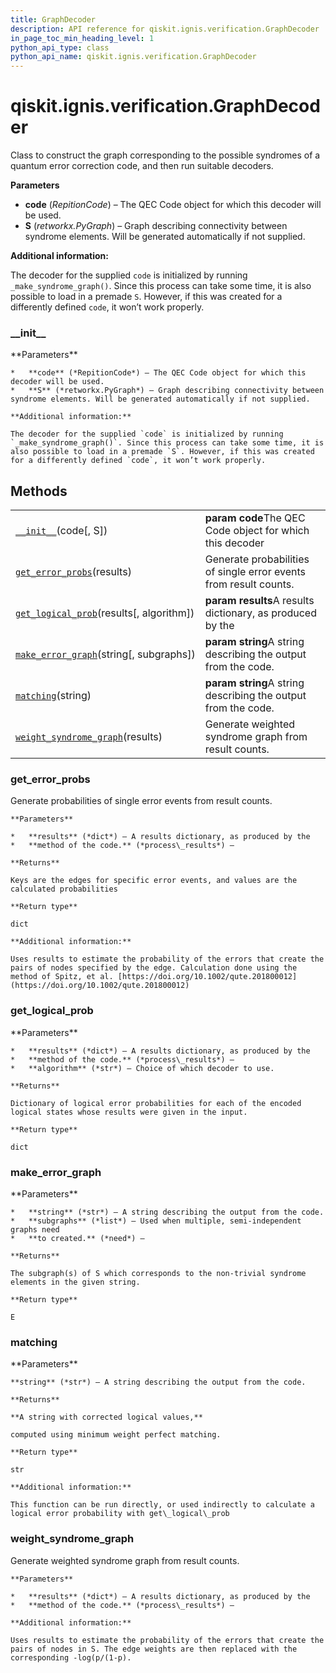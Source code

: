 ```yaml
---
title: GraphDecoder
description: API reference for qiskit.ignis.verification.GraphDecoder
in_page_toc_min_heading_level: 1
python_api_type: class
python_api_name: qiskit.ignis.verification.GraphDecoder
---
```


# qiskit.ignis.verification.GraphDecoder

<Class id="qiskit.ignis.verification.GraphDecoder" isDedicatedPage={true} github="https://github.com/qiskit-community/qiskit-ignis/tree/stable/0.6/qiskit/ignis/verification/topological_codes/fitters.py" signature="GraphDecoder(code, S=None)" modifiers="class">
  Class to construct the graph corresponding to the possible syndromes of a quantum error correction code, and then run suitable decoders.

  **Parameters**

  *   **code** (*RepitionCode*) – The QEC Code object for which this decoder will be used.
  *   **S** (*retworkx.PyGraph*) – Graph describing connectivity between syndrome elements. Will be generated automatically if not supplied.

  **Additional information:**

  The decoder for the supplied `code` is initialized by running `_make_syndrome_graph()`. Since this process can take some time, it is also possible to load in a premade `S`. However, if this was created for a differently defined `code`, it won’t work properly.

  ### \_\_init\_\_

  <Function id="qiskit.ignis.verification.GraphDecoder.__init__" signature="__init__(code, S=None)">
    **Parameters**

    *   **code** (*RepitionCode*) – The QEC Code object for which this decoder will be used.
    *   **S** (*retworkx.PyGraph*) – Graph describing connectivity between syndrome elements. Will be generated automatically if not supplied.

    **Additional information:**

    The decoder for the supplied `code` is initialized by running `_make_syndrome_graph()`. Since this process can take some time, it is also possible to load in a premade `S`. However, if this was created for a differently defined `code`, it won’t work properly.
  </Function>

  ## Methods

  |                                                                                                                                                                  |                                                                   |
  | ---------------------------------------------------------------------------------------------------------------------------------------------------------------- | ----------------------------------------------------------------- |
  | [`__init__`](#qiskit.ignis.verification.GraphDecoder.__init__ "qiskit.ignis.verification.GraphDecoder.__init__")(code\[, S])                                     | **param code**The QEC Code object for which this decoder          |
  | [`get_error_probs`](#qiskit.ignis.verification.GraphDecoder.get_error_probs "qiskit.ignis.verification.GraphDecoder.get_error_probs")(results)                   | Generate probabilities of single error events from result counts. |
  | [`get_logical_prob`](#qiskit.ignis.verification.GraphDecoder.get_logical_prob "qiskit.ignis.verification.GraphDecoder.get_logical_prob")(results\[, algorithm])  | **param results**A results dictionary, as produced by the         |
  | [`make_error_graph`](#qiskit.ignis.verification.GraphDecoder.make_error_graph "qiskit.ignis.verification.GraphDecoder.make_error_graph")(string\[, subgraphs])   | **param string**A string describing the output from the code.     |
  | [`matching`](#qiskit.ignis.verification.GraphDecoder.matching "qiskit.ignis.verification.GraphDecoder.matching")(string)                                         | **param string**A string describing the output from the code.     |
  | [`weight_syndrome_graph`](#qiskit.ignis.verification.GraphDecoder.weight_syndrome_graph "qiskit.ignis.verification.GraphDecoder.weight_syndrome_graph")(results) | Generate weighted syndrome graph from result counts.              |

  ### get\_error\_probs

  <Function id="qiskit.ignis.verification.GraphDecoder.get_error_probs" signature="get_error_probs(results)">
    Generate probabilities of single error events from result counts.

    **Parameters**

    *   **results** (*dict*) – A results dictionary, as produced by the
    *   **method of the code.** (*process\_results*) –

    **Returns**

    Keys are the edges for specific error events, and values are the calculated probabilities

    **Return type**

    dict

    **Additional information:**

    Uses results to estimate the probability of the errors that create the pairs of nodes specified by the edge. Calculation done using the method of Spitz, et al. [https://doi.org/10.1002/qute.201800012](https://doi.org/10.1002/qute.201800012)
  </Function>

  ### get\_logical\_prob

  <Function id="qiskit.ignis.verification.GraphDecoder.get_logical_prob" signature="get_logical_prob(results, algorithm='matching')">
    **Parameters**

    *   **results** (*dict*) – A results dictionary, as produced by the
    *   **method of the code.** (*process\_results*) –
    *   **algorithm** (*str*) – Choice of which decoder to use.

    **Returns**

    Dictionary of logical error probabilities for each of the encoded logical states whose results were given in the input.

    **Return type**

    dict
  </Function>

  ### make\_error\_graph

  <Function id="qiskit.ignis.verification.GraphDecoder.make_error_graph" signature="make_error_graph(string, subgraphs=None)">
    **Parameters**

    *   **string** (*str*) – A string describing the output from the code.
    *   **subgraphs** (*list*) – Used when multiple, semi-independent graphs need
    *   **to created.** (*need*) –

    **Returns**

    The subgraph(s) of S which corresponds to the non-trivial syndrome elements in the given string.

    **Return type**

    E
  </Function>

  ### matching

  <Function id="qiskit.ignis.verification.GraphDecoder.matching" signature="matching(string)">
    **Parameters**

    **string** (*str*) – A string describing the output from the code.

    **Returns**

    **A string with corrected logical values,**

    computed using minimum weight perfect matching.

    **Return type**

    str

    **Additional information:**

    This function can be run directly, or used indirectly to calculate a logical error probability with get\_logical\_prob
  </Function>

  ### weight\_syndrome\_graph

  <Function id="qiskit.ignis.verification.GraphDecoder.weight_syndrome_graph" signature="weight_syndrome_graph(results)">
    Generate weighted syndrome graph from result counts.

    **Parameters**

    *   **results** (*dict*) – A results dictionary, as produced by the
    *   **method of the code.** (*process\_results*) –

    **Additional information:**

    Uses results to estimate the probability of the errors that create the pairs of nodes in S. The edge weights are then replaced with the corresponding -log(p/(1-p).
  </Function>
</Class>


